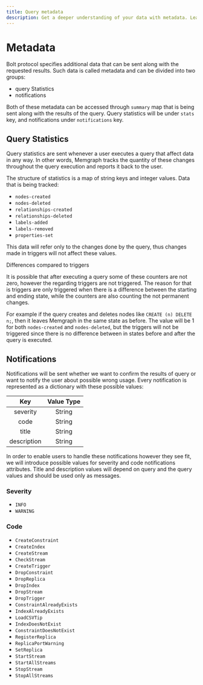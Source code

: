 ```yaml
---
title: Query metadata
description: Get a deeper understanding of your data with metadata. Learn how to utilize metadata for enhanced analysis and insights in our documentation.
---
```



# Metadata

Bolt protocol specifies additional data that can be sent along with the
requested results. Such data is called metadata and can be divided into two
groups:
 - query Statistics
 - notifications

Both of these metadata can be accessed through `summary` map that is being sent
along with the results of the query. Query statistics will be under `stats` key,
and notifications under `notifications` key.

## Query Statistics

Query statistics are sent whenever a user executes a query that affect data in
any way. In other words, Memgraph tracks the quantity of these changes
throughout the query execution and reports it back to the user.

The structure of statistics is a map of string keys and integer values. Data
that is being tracked:

 - `nodes-created`
 - `nodes-deleted`
 - `relationships-created`
 - `relationships-deleted`
 - `labels-added`
 - `labels-removed`
 - `properties-set`

This data will refer only to the changes done by the query, thus changes made in
triggers will not affect these values.

<Callout type="warning"> 

Differences compared to triggers

It is possible that after executing a query some of these counters are not
zero, however the regarding triggers are not triggered. The reason for that is
triggers are only  triggered when there is a difference between the starting
and ending state, while the counters are also counting the not permanent
changes.

For example if the query creates and deletes nodes like
`CREATE (n) DELETE n;`, then it leaves Memgraph in the same state as before.
The value will be 1 for both `nodes-created` and `nodes-deleted`, but the
triggers will not be triggered since there is no difference between in
states before and after the query is executed.

</Callout>

## Notifications

Notifications will be sent whether we want to confirm the results of query or
want to notify the user about possible wrong usage. Every notification is
represented as a dictionary with these possible values:

Key|Value Type
:-:|:-:
severity|String|/
code|String|/
title|String|/
description|String|/

In order to enable users to handle these notifications however they see fit, we
will introduce possible values for severity and code notifications attributes.
Title and description values will depend on query and the query values and
should be used only as messages.

### Severity

 - `INFO`
 - `WARNING`

### Code

- `CreateConstraint`
- `CreateIndex`
- `CreateStream`
- `CheckStream`
- `CreateTrigger`
- `DropConstraint`
- `DropReplica`
- `DropIndex`
- `DropStream`
- `DropTrigger`
- `ConstraintAlreadyExists`
- `IndexAlreadyExists`
- `LoadCSVTip`
- `IndexDoesNotExist`
- `ConstraintDoesNotExist`
- `RegisterReplica`
- `ReplicaPortWarning`
- `SetReplica`
- `StartStream`
- `StartAllStreams`
- `StopStream`
- `StopAllStreams`
